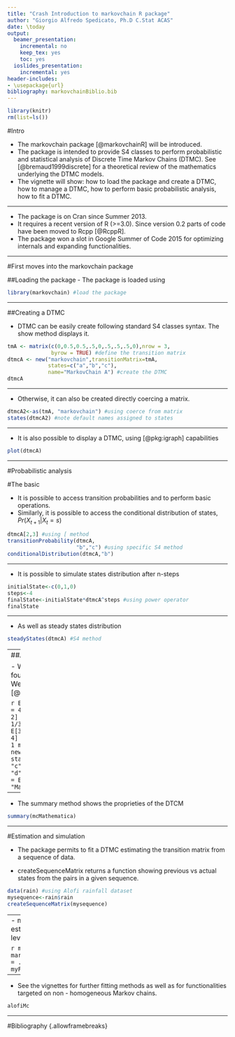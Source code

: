 ```yaml
---
title: "Crash Introduction to markovchain R package"
author: "Giorgio Alfredo Spedicato, Ph.D C.Stat ACAS"
date: \today
output:
  beamer_presentation:
    incremental: no
    keep_tex: yes
    toc: yes
  ioslides_presentation:
    incremental: yes
header-includes:
- \usepackage{url}
bibliography: markovchainBiblio.bib
---
```


```r
library(knitr)
rm(list=ls())
```

<!--
%\VignetteEngine{knitr::rmarkdown }
%\VignetteIndexEntry{Intro to the lifecontingencies R package}
-->

#Intro

- The markovchain package [@markovchainR] will be introduced.
- The package is intended to provide S4 classes to perform probabilistic and statistical analysis of Discrete Time Markov Chains (DTMC). See [@bremaud1999discrete] for a theoretical review of the mathematics underlying the DTMC models.
- The vignette will show: how to load the package and create a DTMC, how to manage a DTMC, how to perform basic probabilistic analysis, how to fit a DTMC.

---

- The package is on Cran since Summer 2013.
- It requires a recent version of R (>=3.0). Since version 0.2 parts of code have been moved to Rcpp [@RcppR].
- The package won a slot in Google Summer of Code 2015 for optimizing internals and expanding functionalities.

---

#First moves into the markovchain package

##Loading the package
- The package is loaded using 

```r
library(markovchain) #load the package
```

---

##Creating a DTMC

- DTMC can be easily create following standard S4 classes syntax. The show method displays it.

```r
tmA <- matrix(c(0,0.5,0.5,.5,0,.5,.5,.5,0),nrow = 3,
              byrow = TRUE) #define the transition matrix
dtmcA <- new("markovchain",transitionMatrix=tmA, 
             states=c("a","b","c"), 
             name="MarkovChain A") #create the DTMC
dtmcA
```

---

- Otherwise, it can also be created directly coercing a matrix.

```r
dtmcA2<-as(tmA, "markovchain") #using coerce from matrix
states(dtmcA2) #note default names assigned to states
```

---

- It is also possible to display a DTMC, using [@pkg:igraph] capabilities

```r
plot(dtmcA)
```

---

#Probabilistic analysis

#The basic

- It is possible to access transition probabilities and to perform basic operations.
- Similarly, it is possible to access the conditional distribution of states, $Pr\left ( X_{t+1} | X_{t}=s \right )$

```r
dtmcA[2,3] #using [ method
transitionProbability(dtmcA, 
                      "b","c") #using specific S4 method
conditionalDistribution(dtmcA,"b")
```

---

- It is possible to simulate states distribution after n-steps

```r
initialState<-c(0,1,0)
steps<-4
finalState<-initialState*dtmcA^steps #using power operator
finalState
```

---

- As well as steady states distribution

```r
steadyStates(dtmcA) #S4 method
```

---
##Advanced 

- We use an example found on Mathematica Web page, [@mathematica]

```r
E <- matrix(0, nrow = 4, ncol = 4)
E[1, 2] <- 1;E[2, 1] <- 1/3; E[2, 3] <- 2/3
E[3,2] <- 1/4; E[3, 4] <- 3/4; E[4, 3] <- 1
mcMathematica <- new("markovchain", states = c("a", "b", "c", "d"),transitionMatrix = E,
name = "Mathematica")
```

---

- The summary method shows the proprieties of the DTCM

```r
summary(mcMathematica)
```


---

#Estimation and simulation

- The package permits to fit a DTMC estimating the transition matrix from a sequence of data.

- createSequenceMatrix returns a function showing previous vs actual states from the pairs in a given sequence.


```r
data(rain) #using Alofi rainfall dataset
mysequence<-rain$rain
createSequenceMatrix(mysequence)
```


---
- markovchainFit function allows to obtain the estimated transition matric and the confidence levels (using elliptic MLE hyphotesis).


```r
myFit<-markovchainFit(data=mysequence,confidencelevel = .9,method = "mle")
myFit
alofiMc<-myFit$estimate
```

---

- See the vignettes for further fitting methods as well as for functionalities targeted on non - homogeneous Markov chains.


```r
alofiMc
```




---
#Bibliography {.allowframebreaks}
